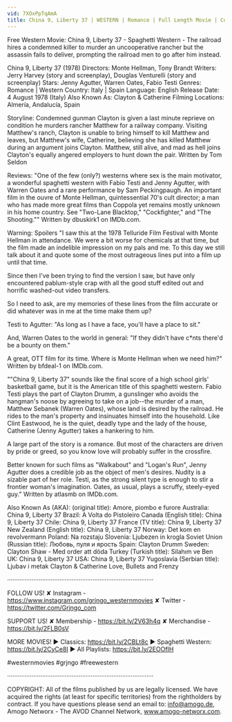 ```yaml
---
vid: 7XOxPpTqAmA
title: China 9, Liberty 37 | WESTERN | Romance | Full Length Movie | Cowboy Film | Wild West
---
```


Free Western Movie: China 9, Liberty 37 - Spaghetti Western - The railroad hires a condemned killer to murder an uncooperative rancher but the assassin fails to deliver, prompting the railroad men to go after him instead. 

China 9, Liberty 37 (1978)
Directors: Monte Hellman, Tony Brandt
Writers: Jerry Harvey (story and screenplay), Douglas Venturelli (story and screenplay) 
Stars: Jenny Agutter, Warren Oates, Fabio Testi 
Genres: Romance | Western 
Country: Italy | Spain
Language: English
Release Date: 4 August 1978 (Italy) 
Also Known As: Clayton & Catherine 
Filming Locations: Almería, Andalucía, Spain 

Storyline:
Condemned gunman Clayton is given a last minute reprieve on condition he murders rancher Matthew for a railway company. Visiting Matthew's ranch, Clayton is unable to bring himself to kill Matthew and leaves, but Matthew's wife, Catherine, believing she has killed Matthew during an argument joins Clayton. Matthew, still alive, and mad as hell joins Clayton's equally angered employers to hunt down the pair. Written by Tom Seldon

Reviews:
"One of the few (only?) westerns where sex is the main motivator, a wonderful spaghetti western with Fabio Testi and Jenny Agutter, with Warren Oates and a rare performance by Sam Peckingpaugh. An important film in the ouvre of Monte Hellman, quintessential 70's cult director; a man who has made more great films than Coppola yet remains mostly unknown in his home country. See "Two-Lane Blacktop," "Cockfighter," and "The Shooting."" Written by dbuskirk1 on IMDb.com.

Warning: Spoilers
"I saw this at the 1978 Telluride Film Festival with Monte Hellman in attendance. We were a bit worse for chemicals at that time, but the film made an indelible impression on my pals and me. To this day we still talk about it and quote some of the most outrageous lines put into a film up until that time.

Since then I've been trying to find the version I saw, but have only encountered pablum-style crap with all the good stuff edited out and horrific washed-out video transfers.

So I need to ask, are my memories of these lines from the film accurate or did whatever was in me at the time make them up?

Testi to Agutter: "As long as I have a face, you'll have a place to sit."

And, Warren Oates to the world in general: "If they didn't have c*nts there'd be a bounty on them."

A great, OTT film for its time. Where is Monte Hellman when we need him?" Written by bfdeal-1 on IMDb.com.

""China 9, Liberty 37" sounds like the final score of a high school girls' basketball game, but it is the American title of this spaghetti western. Fabio Testi plays the part of Clayton Drumm, a gunslinger who avoids the hangman's noose by agreeing to take on a job--the murder of a man, Matthew Sebanek (Warren Oates), whose land is desired by the railroad. He rides to the man's property and insinuates himself into the household. Like Clint Eastwood, he is the quiet, deadly type and the lady of the house, Catherine (Jenny Agutter) takes a hankering to him.

A large part of the story is a romance. But most of the characters are driven by pride or greed, so you know love will probably suffer in the crossfire.

Better known for such films as "Walkabout" and "Logan's Run", Jenny Agutter does a credible job as the object of men's desires. Nudity is a sizable part of her role. Testi, as the strong silent type is enough to stir a frontier woman's imagination. Oates, as usual, plays a scruffy, steely-eyed guy." Written by atlasmb on IMDb.com.

Also Known As (AKA):
(original title): Amore, piombo e furore
Australia: China 9, Liberty 37
Brazil: A Volta do Pistoleiro
Canada (English title): China 9, Liberty 37
Chile: China 9, Liberty 37
France (TV title): China 9, Liberty 37
New Zealand (English title): China 9, Liberty 37
Norway: Det kom en revolvermann
Poland: Na rozstaju
Slovenia: Ljubezen in krogla
Soviet Union (Russian title): Любовь, пуля и ярость
Spain: Clayton Drumm
Sweden: Clayton Shaw - Med order att döda
Turkey (Turkish title): Silahım ve Ben
UK: China 9, Liberty 37
USA: China 9, Liberty 37
Yugoslavia (Serbian title): Ljubav i metak
 Clayton & Catherine
 Love, Bullets and Frenzy

····················································································

FOLLOW US!
✘ Instagram - https://www.instagram.com/grjngo_westernmovies
✘ Twitter - https://twitter.com/Grjngo_com

SUPPORT US!
✘ Membership - https://bit.ly/2V63h4q
✘ Merchandise - https://bit.ly/2FLB0sV

MORE MOVIES! 
► Classics: https://bit.ly/2CBLt8c 
► Spaghetti Western: https://bit.ly/2CyCe8I 
► All Playlists: https://bit.ly/2EOOfIH 

#westernmovies #grjngo #freewestern

····················································································

COPYRIGHT: All of the films published by us are legally licensed. We have acquired the rights (at least for specific territories) from the rightholders by contract. If you have questions please send an email to: info@amogo.de, Amogo Networx - The AVOD Channel Network, www.amogo-networx.com.